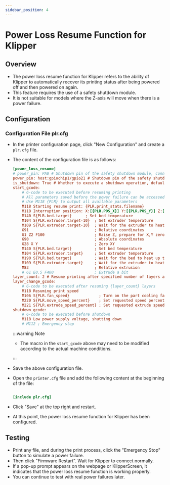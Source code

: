 ```yaml
---
sidebar_position: 4
---
```


# Power Loss Resume Function for Klipper

## Overview

- The power loss resume function for Klipper refers to the ability of Klipper to automatically recover its printing status after being powered off and then powered on again.
- This feature requires the use of a safety shutdown module.
- It is not suitable for models where the Z-axis will move when there is a power failure.

## Configuration

### Configuration File plr.cfg

- In the printer configuration page, click "New Configuration" and create a `plr.cfg` file.
- The content of the configuration file is as follows:

    ```cfg
    [power_loss_resume]
    # power_pin: PA0 # Shutdown pin of the safety shutdown module, connected to PA0 on the lower machine
    power_pin: host:gpiochip1/gpio21 # Shutdown pin of the safety shutdown module, connected to PA21 on the upper machine
    is_shutdown: True # Whether to execute a shutdown operation, defaults to enabled
    start_gcode:
        # G-code to be executed before resuming printing
        # All parameters saved before the power failure can be accessed through {PLR}
        # Use M118 {PLR} to output all available parameters
        M118 Starting resume print: {PLR.print_stats.filename}
        M118 Interruption position: X:[{PLR.POS_X}] Y:[{PLR.POS_Y}] Z:[{PLR.POS_Z}] E:[{PLR.POS_E}]
        M140 S{PLR.bed.target}      ; Set bed temperature
        M104 S{PLR.extruder.target-10}  ; Set extruder temperature
        M109 S{PLR.extruder.target-10}  ; Wait for the extruder to heat up to the set temperature
        G91                             ; Relative coordinates
        G1 Z2 F100                      ; Raise Z, prepare for X,Y zeroing
        G90                             ; Absolute coordinates
        G28 X Y                         ; Zero XY
        M140 S{PLR.bed.target}          ; Set bed temperature
        M104 S{PLR.extruder.target}     ; Set extruder temperature
        M190 S{PLR.bed.target}          ; Wait for the bed to heat up to the set temperature
        M109 S{PLR.extruder.target}     ; Wait for the extruder to heat up to the set temperature
        M83                             ; Relative extrusion
        # G1 E0.5 F400                  ; Extrude a bit
    layer_count: 2 # Resume printing after specified number of layers and execute layer_change_gcode
    layer_change_gcode:                
        # G-code to be executed after resuming {layer_count} layers
        M118 Resuming print speed
        M106 S{PLR.fan_speed}             ; Turn on the part cooling fan
        M220 S{PLR.move_speed_percent}    ; Set requested speed percentage
        M221 S{PLR.extrude_speed_percent} ; Set requested extrude speed percentage
    shutdown_gcode:
        # G-code to be executed before shutdown
        M118 Low power supply voltage, shutting down
        # M112 ; Emergency stop

    ```

    :::warning Note

    - The macro in the `start_gcode` above may need to be modified according to the actual machine conditions.

    :::

- Save the above configuration file.
- Open the `printer.cfg` file and add the following content at the beginning of the file:

    ```cfg

    [include plr.cfg]

    ```

- Click "Save" at the top right and restart. 
- At this point, the power loss resume function for Klipper has been configured.

## Testing

- Print any file, and during the print process, click the "Emergency Stop" button to simulate a power failure.
- Then click "Firmware Restart". Wait for Klipper to connect normally.
- If a pop-up prompt appears on the webpage or KlipperScreen, it indicates that the power loss resume function is working properly.
- You can continue to test with real power failures later.
